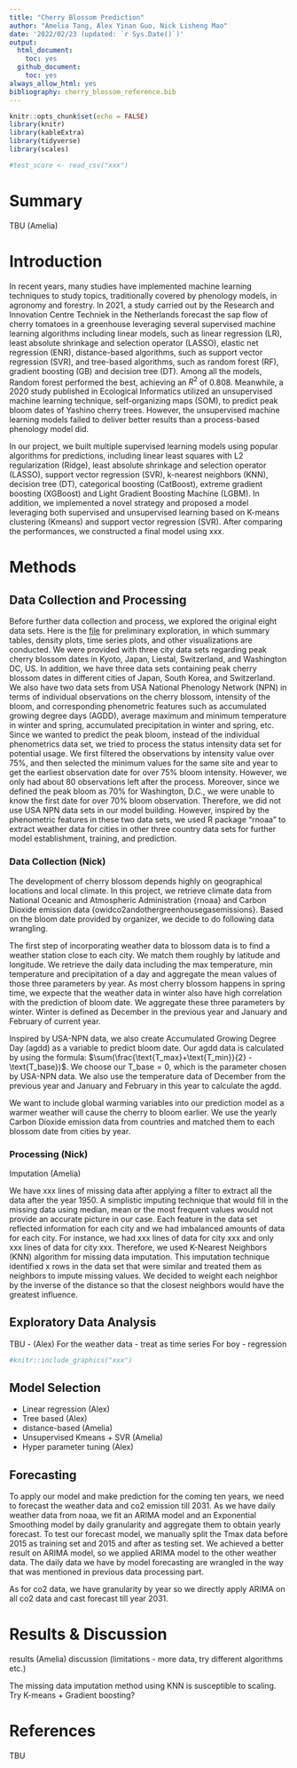 ```yaml
---
title: "Cherry Blossom Prediction"
author: "Amelia Tang, Alex Yinan Guo, Nick Lisheng Mao"
date: '2022/02/23 (updated: `r Sys.Date()`)'
output:
  html_document:
    toc: yes
  github_document:
    toc: yes
always_allow_html: yes
bibliography: cherry_blossom_reference.bib
---
```


```r
knitr::opts_chunk$set(echo = FALSE)
library(knitr)
library(kableExtra)
library(tidyverse)
library(scales)
```

```r
#test_score <- read_csv("xxx") 
``` 

# Summary

TBU (Amelia)

# Introduction

In recent years, many studies have implemented machine learning techniques to study topics, traditionally covered by phenology models, in agronomy and forestry. In 2021, a study carried out by the Research and Innovation Centre Techniek in the Netherlands forecast the sap flow of cherry tomatoes in a greenhouse leveraging several supervised machine learning algorithms including linear models, such as linear regression (LR), least absolute shrinkage and selection operator (LASSO), elastic net regression (ENR), distance-based algorithms, such as support vector regression (SVR), and tree-based algorithms, such as random forest (RF), gradient boosting (GB) and decision tree (DT). Among all the models, Random forest performed the best, achieving an $R^2$ of $0.808$. Meanwhile, a 2020 study published in Ecological Informatics utilized an unsupervised machine learning technique, self-organizing maps (SOM), to predict peak bloom dates of Yashino cherry trees. However, the unsupervised machine learning models failed to deliver better results than a process-based phenology model did. 

In our project, we built multiple supervised learning models using popular algorithms for predictions, including linear least squares with L2 regularization (Ridge), least absolute shrinkage and selection operator (LASSO), support vector regression (SVR), k-nearest neighbors (KNN), decision tree (DT), categorical boosting (CatBoost), extreme gradient boosting (XGBoost) and Light Gradient Boosting Machine (LGBM). In addition, we implemented a novel strategy and proposed a model leveraging both supervised and unsupervised learning based on K-means clustering (Kmeans) and support vector regression (SVR). After comparing the performances, we constructed a final model using xxx.        

# Methods
## Data Collection and Processing 

Before further data collection and process, we explored the original eight data sets. Here is the [file](src/EDA/EDA_original_data.pdf) for preliminary exploration, in which summary tables, density plots, time series plots, and other visualizations are conducted. We were provided with three city data sets regarding peak cherry blossom dates in Kyoto, Japan, Liestal, Switzerland, and Washington DC, US. In addition, we have three data sets containing peak cherry blossom dates in different cities of Japan, South Korea, and Switzerland. We also have two data sets from USA National Phenology Network (NPN) in terms of individual observations on the cherry blossom, intensity of the bloom, and corresponding phenometric features such as accumulated growing degree days (AGDD), average maximum and minimum temperature in winter and spring, accumulated precipitation in winter and spring, etc. Since we wanted to predict the peak bloom, instead of the individual phenometrics data set, we tried to process the status intensity data set for potential usage. We first filtered the observations by intensity value over 75%, and then selected the minimum values for the same site and year to get the earliest observation date for over 75% bloom intensity. However, we only had about 80 observations left after the process. Moreover, since we defined the peak bloom as 70% for Washington, D.C., we were unable to know the first date for over 70% bloom observation. Therefore, we did not use USA NPN data sets in our model building. However, inspired by the phenometric features in these two data sets, we used R package "rnoaa" to extract weather data for cities in other three country data sets for further model establishment, training, and prediction. 

### Data Collection (Nick)
The development of cherry blossom depends highly on geographical locations and local climate. In this project, we retrieve climate data from National Oceanic and Atmospheric Administration {rnoaa} and Carbon Dioxide emission data {owidco2andothergreenhousegasemissions}. Based on the bloom date provided by organizer, we decide to do following data wrangling.  

The first step of incorporating weather data to blossom data is to find a weather station close to each city. We match them roughly by latitude and longitude. We retrieve the daily data including the max temperature, min temperature and precipitation of a day and aggregate the mean values of those three parameters by year. As most cherry blossom happens in spring time, we expecte that the weather data in winter also have high correlation with the prediction of bloom date. We aggregate these three parameters by winter. Winter is defined as December in the previous year and January and February of current year. 

Inspired by USA-NPN data, we also create Accumulated Growing Degree Day (agdd) as a variable to predict bloom date. Our agdd data is calculated by using the formula: $\sum(\frac{\text{T_max}+\text{T_min}}{2} - \text{T_base})$. We choose our $\text{T_base}=0$, which is the parameter chosen by USA-NPN data. We also use the temperature data of December from the previous year and January and February in this year to calculate the agdd.

We want to include global warming variables into our prediction model as a warmer weather will cause the cherry to bloom earlier. We use the yearly Carbon Dioxide emission data from countries and matched them to each blossom date from cities by year.

### Processing (Nick)

Imputation (Amelia)

We have xxx lines of missing data after applying a filter to extract all the data after the year 1950. A simplistic imputing technique that would fill in the missing data using median, mean or the most frequent values would not provide an accurate picture in our case. Each feature in the data set reflected information for each city and we had imbalanced amounts of data for each city. For instance, we had xxx lines of data for city xxx and only xxx lines of data for city xxx. Therefore, we used K-Nearest Neighbors (KNN) algorithm for missing data imputation. This imputation technique identified x rows in the data set that were similar and treated them as neighbors to impute missing values. We decided to weight each neighbor by the inverse of the distance so that the closest neighbors would have the greatest influence.         

## Exploratory Data Analysis

TBU - (Alex) 
For the weather data - treat as time series 
For boy - regression 

```r
#knitr::include_graphics("xxx")
```

## Model Selection
- Linear regression (Alex)
- Tree based (Alex)
- distance-based (Amelia)
- Unsupervised Kmeans + SVR (Amelia)
- Hyper parameter tuning (Alex)

## Forecasting 
To apply our model and make prediction for the coming ten years, we need to forecast the weather data and co2 emission till 2031. As we have daily weather data from noaa, we fit an ARIMA model and an Exponential Smoothing model by daily granularity and aggregate them to obtain yearly forecast. To test our forecast model, we manually split the Tmax data before 2015 as training set and 2015 and after as testing set. We achieved a better result on ARIMA model, so we applied ARIMA model to the other weather data. The daily data we have by model forecasting are wrangled in the way that was mentioned in previous data processing part. 

As for co2 data, we have granularity by year so we directly apply ARIMA on all co2 data and cast forecast till year 2031.

# Results & Discussion
results (Amelia)
discussion (limitations - more data, try different algorithms etc.)

The missing data imputation method using KNN is susceptible to scaling. 
Try K-means + Gradient boosting? 

# References
TBU 
